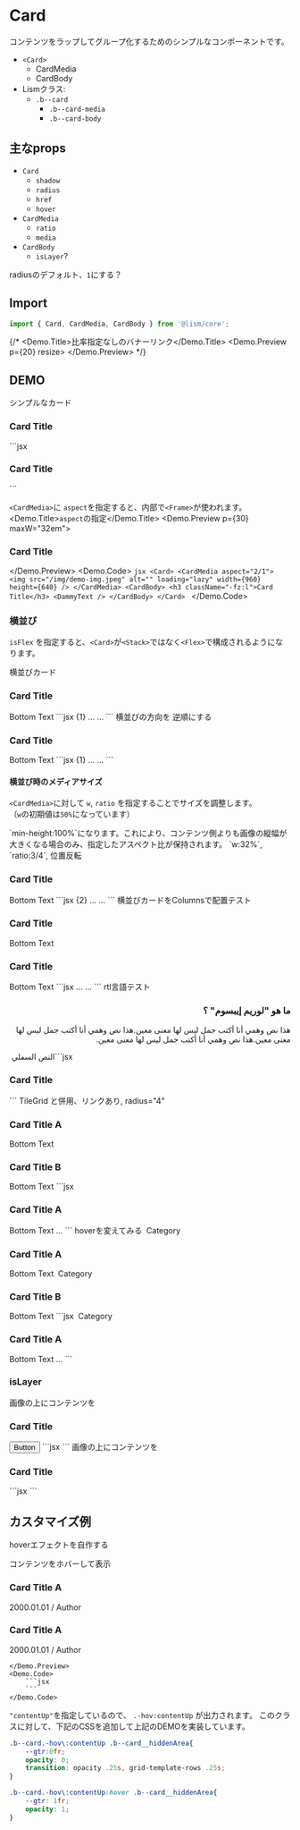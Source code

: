 

# Card

コンテンツをラップしてグループ化するためのシンプルなコンポーネントです。

- `<Card>`
	- CardMedia
	- CardBody
- Lismクラス:
	- `.b--card`
		- `.b--card-media`
		- `.b--card-body`

## 主なprops

- `Card`
	- `shadow`
	- `radius`
	- `href`
	- `hover`
- `CardMedia`
	- `ratio`
	- `media`
- `CardBody`
	- `isLayer`?

radiusのデフォルト、`1`にする？


## Import

```js
import { Card, CardMedia, CardBody } from '@lism/core';
```


{/* <Demo>
	<Demo.Title>比率指定なしのバナーリンク</Demo.Title>
	<Demo.Preview p={20} resize>
		<Box fz='fluid'>
			<DammyText  />
		</Box>
	</Demo.Preview>
</Demo> */}


## DEMO

<Demo>
	<Demo.Title>シンプルなカード</Demo.Title>
	<Demo.Preview p={30} maxW="32em">
		<Card>
			<CardMedia>
				<img src="/img/demo-img.jpeg" alt="" loading="lazy" width={960} height={640} />
			</CardMedia>
			<CardBody>
				<h3 className="-fz:l">Card Title</h3>
				<DammyText lang='ja' length='m' />
			</CardBody>
		</Card>
	</Demo.Preview>
	<Demo.Code>
		```jsx
		<Card>
			<CardMedia aspect="2/1">
				<img src="/img/demo-img.jpeg" alt="" loading="lazy" width={960} height={640} />
			</CardMedia>
			<CardBody>
				<h3 className="-fz:l">Card Title</h3>
				<DammyText />
			</CardBody>
		</Card>
		```
	</Demo.Code>
</Demo>


`<CardMedia>`に `aspect`を指定すると、内部で`<Frame>`が使われます。
<Demo>
	<Demo.Title>`aspect`の指定</Demo.Title>
	<Demo.Preview p={30} maxW="32em">
		<Card>
			<CardMedia aspect="2/1">
				<img src="/img/demo-img.jpeg" alt="" loading="lazy" width={960} height={640} />
			</CardMedia>
			<CardBody>
				<h3 className="-fz:l">Card Title</h3>
				<DammyText lang='ja' length='m' />
			</CardBody>
		</Card>
	</Demo.Preview>
	<Demo.Code>
		```jsx
		<Card>
			<CardMedia aspect="2/1">
				<img src="/img/demo-img.jpeg" alt="" loading="lazy" width={960} height={640} />
			</CardMedia>
			<CardBody>
				<h3 className="-fz:l">Card Title</h3>
				<DammyText />
			</CardBody>
		</Card>
		```
	</Demo.Code>
</Demo>


### 横並び

`isFlex` を指定すると、`<Card>`が`<Stack>`ではなく`<Flex>`で構成されるようになります。

<Demo>
	<Demo.Title>横並びカード</Demo.Title>
	<Demo.Preview p={20} maxW="40em">
			<Card isFlex>
				<CardMedia>
					<img src="/img/demo-img.jpeg" alt="" loading="lazy" width={960} height={640} />
				</CardMedia>
				<CardBody>
					<h3 className="-fz:l">Card Title</h3>
					<DammyText/>
					<Text className="l--end" fz='s'>Bottom Text</Text>
				</CardBody>
			</Card>
	</Demo.Preview>
	<Demo.Code>
		```jsx {1}
		<Card isFlex>
			<CardMedia>
				...
			</CardMedia>
			<CardBody>
				...
			</CardBody>
		</Card>
		```
	</Demo.Code>
</Demo>


<Demo>
	<Demo.Title>横並びの方向を 逆順にする</Demo.Title>
	<Demo.Preview p={20} maxW="40em">
			<Card isFlex direction="row-reverse">
				<CardMedia>
					<img src="/img/demo-img.jpeg" alt="" loading="lazy" width={960} height={640} />
				</CardMedia>
				<CardBody>
					<h3 className="-fz:l">Card Title</h3>
					<DammyText/>
					<Text className="l--end" fz='s'>Bottom Text</Text>
				</CardBody>
			</Card>
	</Demo.Preview>
	<Demo.Code>
		```jsx {1}
		<Card isFlex direction="row-reverse">
			<CardMedia>
				...
			</CardMedia>
			<CardBody>
				...
			</CardBody>
		</Card>
		```
	</Demo.Code>
</Demo>


#### 横並び時のメディアサイズ

`<CardMedia>`に対して `w`, `ratio` を指定することでサイズを調整します。  
（`w`の初期値は`50%`になっています）


<Alert>
`min-height:100%`になります。これにより、コンテンツ側よりも画像の縦幅が大きくなる場合のみ、指定したアスペクト比が保持されます。
</Alert>

<Demo>
	<Demo.Title>`w:32%`, `ratio:3/4`, 位置反転</Demo.Title>
	<Demo.Preview p={20} maxW="40em" resize>
		<Card isFlex>
			<CardMedia w="32%" aspect="3/4">
				<Image src="/img/demo-img.jpeg" alt="" width={960} height={640} />
			</CardMedia>
			<CardBody>
				<h3 className="-fz:l">Card Title</h3>
				<DammyText/>
				<Text className="l--end" fz='s'>Bottom Text</Text>
			</CardBody>
		</Card>
	</Demo.Preview>
	<Demo.Code>
		```jsx {2}
		<Card isFlex>
			<CardMedia w="32%" aspect="3/4">
				...
			</CardMedia>
			<CardBody>
				...
			</CardBody>
		</Card>
		```
	</Demo.Code>
</Demo>

<Demo>
	<Demo.Title>横並びカードをColumnsで配置テスト</Demo.Title>
	<Demo.Preview p={20} resize>
		<Columns cols={[1, null, 2]} gap={20}>
			<Card isFlex>
				<CardMedia w="40%">
					<Image src="/img/demo-img.jpeg" alt="" width={960} height={640} />
				</CardMedia>
				<CardBody gap={15}>
					<h3 className="-fz:l">Card Title</h3>
					<DammyText/>
					<Text className="l--end" fz='s'>Bottom Text</Text>
				</CardBody>
			</Card>
			<Card isFlex>
				<CardMedia w="40%">
					<Image src="/img/demo-img.jpeg" alt="" width={960} height={640} />
				</CardMedia>
				<CardBody gap={15}>
					<h3 className="-fz:l">Card Title</h3>
					<DammyText/>
					<Text className="l--end" fz='s'>Bottom Text</Text>
				</CardBody>
			</Card>
		</Columns>
	</Demo.Preview>
	<Demo.Code>
		```jsx
		<Columns cols={[1, null, 2]} gap={20}>
			<Card isFlex>
				<CardMedia w="40%" media={...} />
				<CardBody>
					...
				</CardBody>
			</Card>
			<Card isFlex>
				<CardMedia w="40%" media={...} />
				<CardBody>
					...
				</CardBody>
			</Card>
		</Columns>
		```
	</Demo.Code>
</Demo>

<Demo>
	<Demo.Title>rtl言語テスト</Demo.Title>
	<Demo.Preview p={20} maxW="40em">
		<Card isFlex dir='rtl'>
			<CardMedia w="40%">
				<Image src="/img/demo-img.jpeg" alt="" width={960} height={640} />
			</CardMedia>
			<CardBody>
				<h3 className="-fz:l">ما هو "لوريم إيبسوم" ؟</h3>
				<p>هذا نص وهمي أنا أكتب جمل ليس لها معنى معين.هذا نص وهمي أنا أكتب جمل ليس لها معنى معين.هذا نص وهمي أنا أكتب جمل ليس لها معنى معين.</p>
				<Text className="l--end" fz='s'>النص السفلي</Text>
			</CardBody>
		</Card>
	</Demo.Preview>
	<Demo.Code>
		```jsx
		<Card shadow={null} radius={null} gap={20} bgc="none">
			<CardMedia w="40%">
				<Image src="/img/demo-img.jpeg" alt="" width={960} height={640} />
			</CardMedia>
			<CardBody p={null} pX={10} pY={0}>
				<h3 className="-fz:l">Card Title</h3>
				<DammyText />
			</CardBody>
		</Card>
		```
	</Demo.Code>
</Demo>


<Demo>
	<Demo.Title>TileGrid と併用、リンクあり, radius="4"</Demo.Title>
	<Demo.Preview resize p={20}>
		<TileGrid itemMinW="20rem" gap={20}>
			<Card href="#card-demo" radius="4">
				<CardMedia aspect="16/9">
					<Image src="/img/demo-img.jpeg" alt="" width={960} height={640} />
				</CardMedia>
				<CardBody>
					<h3 className="-fz:l">Card Title A</h3>
					<DammyText />
					<Text ta="right" mt="auto" pt="10" fz="s">Bottom Text</Text>
				</CardBody>
			</Card>
			<Card href="#card-demo" radius="4">
				<CardMedia aspect="16/9">
					<Image src="/img/demo-img.jpeg" alt="" width={960} height={640} />
				</CardMedia>
				<CardBody>
					<h3 className="-fz:l">Card Title B</h3>
					<DammyText length="m" />
					<Text ta="right" mt="auto" pt="10" fz="s">Bottom Text</Text>
				</CardBody>
			</Card>
		</TileGrid>
	</Demo.Preview>
	<Demo.Code>
		```jsx
		<TileGrid itemMinW="20rem" gap={20}>
			<Card href="#card-demo" radius="4">
				<CardMedia aspect="16/9">
					<Image src="/img/demo-img.jpeg" alt="" width={960} height={640} />
				</CardMedia>
				<CardBody lh="1.625">
					<h3 className="-fz:l">Card Title A</h3>
					<DammyText />
					<Text ta="right" mt="auto" pt="10" fz="s">Bottom Text</Text>
				</CardBody>
			</Card>
			...
		</TileGrid>
		```
	</Demo.Code>
</Demo>



<Demo>
	<Demo.Title>hoverを変えてみる</Demo.Title>
	<Demo.Preview resize p={20}>
		<TileGrid itemMinW="20rem" gap={20}>
			<Card href="#card-demo" radius="1" hover={["shadow", "up", "mediaBright"]}>
				<CardMedia aspect="2/1">
					<Image src="/img/demo-img.jpeg" alt="" width={960} height={640} />
					<Layer position="top right" c="white" bgc="black" p={10} radius="1" fz="xs">Category</Layer>
				</CardMedia>
				<CardBody lh="1.625">
					<h3 className="-fz:l">Card Title A</h3>
					<DammyText />
					<Text ta="right" mt="auto" pt="10" fz="s">Bottom Text</Text>
				</CardBody>
			</Card>
			<Card href="#card-demo" radius="1" hover={["shadow", "up", "mediaBright"]}>
				<CardMedia aspect="2/1">
					<Image src="/img/demo-img.jpeg" alt="" width={960} height={640} />
					<Layer position="top right" c="white" bgc="black" p={10} radius="1" fz="xs">Category</Layer>
				</CardMedia>
				<CardBody lh="1.625">
					<h3 className="-fz:l">Card Title B</h3>
					<DammyText />
					<Text ta="right" mt="auto" pt="10" fz="s">Bottom Text</Text>
				</CardBody>
			</Card>
		</TileGrid>
	</Demo.Preview>
	<Demo.Code>
		```jsx
		<TileGrid itemMinW="20rem" gap={20}>
			<Card href="#card-demo" radius="1" hover={["shadow", "up", "mediaBright"]}>
				<CardMedia aspect="2/1">
					<Image src="/img/demo-img.jpeg" alt="" width={960} height={640} />
					<Layer position="top right" c="white" bgc="black" p={10} radius="1" fz="xs">Category</Layer>
				</CardMedia>
				<CardBody lh="1.625">
					<h3 className="-fz:l">Card Title A</h3>
					<DammyText />
					<Text ta="right" mt="auto" pt="10" fz="s">Bottom Text</Text>
				</CardBody>
			</Card>
			<Card href="#card-demo" radius="1" hover={["shadow", "up", "mediaBright"]}>
				...
			</Card>
		</TileGrid>
		```
	</Demo.Code>
</Demo>


### isLayer

<Demo>
	<Demo.Title>画像の上にコンテンツを</Demo.Title>
	<Demo.Preview p={30} maxW="32em">
		<Card shadow="3">
			<CardMedia aspect="16/9">
				<Image src="/img/demo-img.jpeg" alt="" width={960} height={640} />
				<FilterLayer bgc="rgba(255,255,255,0.5)" blur="3px" brightness={1.2}/>
			</CardMedia>
			<CardBody isLayer size='cover'>
				<Stack h="100%" gap={20}>
					<h3 className="-fz:l">Card Title</h3>
					<DammyText />
					<Button className="is:end" href="#button-test" radius="99" hover="fade">Button</Button>
				</Stack>
			</CardBody>
		</Card>
	</Demo.Preview>
	<Demo.Code>
		```jsx
		```
	</Demo.Code>
</Demo>

<Demo>
	<Demo.Title>画像の上にコンテンツを</Demo.Title>
	<Demo.Preview p={30} maxW="32em">
		<Card shadow="3" href="#card-test">
			<CardMedia aspect="4/3">
				<Image src="/img/demo-img.jpeg" alt="" width={960} height={640} />
			</CardMedia>
			<CardBody isLayer position='bottom' w='100%' size="contain" z='0'>
				<FilterLayer bgc="rgba(255,255,255,0.6)" blur="3px" brightness={1.2} z='-1'/>
				<Stack h="100%" gap={10}>
					<h3 className="-fz:r">Card Title</h3>
					<DammyText fz='s'/>
				</Stack>
			</CardBody>
		</Card>
	</Demo.Preview>
	<Demo.Code>
		```jsx
		```
	</Demo.Code>
</Demo>


## カスタマイズ例

hoverエフェクトを自作する

<Demo>
	<Demo.Title>コンテンツをホバーして表示</Demo.Title>
	<Demo.Preview resize p={20}>
		<TileGrid itemMinW="20rem" gap={20}>
			<Card href="#card-demo" radius="1" hover={["contentUp", "mediaZoom"]}>
				<CardMedia aspect="4/3">
					<Image src="/img/demo-img.jpeg" alt="" width={960} height={640} />
				</CardMedia>
				<CardBody isLayer position='bottom' w='100%' p={0} size="contain">
					<FilterLayer blur="4px" brightness={1.2}/>
					<Box pos="relative" z="1" p='box' bgc="rgba(255,255,255,0.5)" c="black">
						<h3 className="-fz:r">Card Title A</h3>
						<Grid className="b--card__hiddenArea">
							<Box ov="hidden">
								<DammyText  pY={10} fz="s" lh="1.5" opacity=".75" />
							</Box>
						</Grid>
						<Text fz="s" opacity=".75">2000.01.01 / Author</Text>
					</Box>
				</CardBody>
			</Card>
			<Card href="#card-demo" radius="1" hover={["contentUp", "mediaZoom"]}>
				<CardMedia aspect="4/3">
					<Image src="/img/demo-img.jpeg" alt="" width={960} height={640} />
				</CardMedia>
				<CardBody isLayer position='bottom' w='100%' p={0} size="contain">
					<FilterLayer blur="4px" brightness={1.2}/>
					<Box pos="relative" z="1" p='box' bgc="rgba(255,255,255,0.5)" c="black">
						<h3 className="-fz:r">Card Title A</h3>
						<Grid className="b--card__hiddenArea">
							<Box ov="hidden">
								<DammyText  pY={10} fz="s" lh="1.5" opacity=".75" />
							</Box>
						</Grid>
						<Text fz="s" opacity=".75">2000.01.01 / Author</Text>
					</Box>
				</CardBody>
			</Card>
		</TileGrid>

	</Demo.Preview>
	<Demo.Code>
		```jsx
		```
	</Demo.Code>
</Demo>

`"contentUp"`を指定しているので、 `.-hov:contentUp` が出力されます。
このクラスに対して、下記のCSSを追加して上記のDEMOを実装しています。

```scss
.b--card.-hov\:contentUp .b--card__hiddenArea{
	--gtr:0fr;
	opacity: 0;
	transition: opacity .25s, grid-template-rows .25s;
}

.b--card.-hov\:contentUp:hover .b--card__hiddenArea{
	--gtr: 1fr;
	opacity: 1;
}
```
